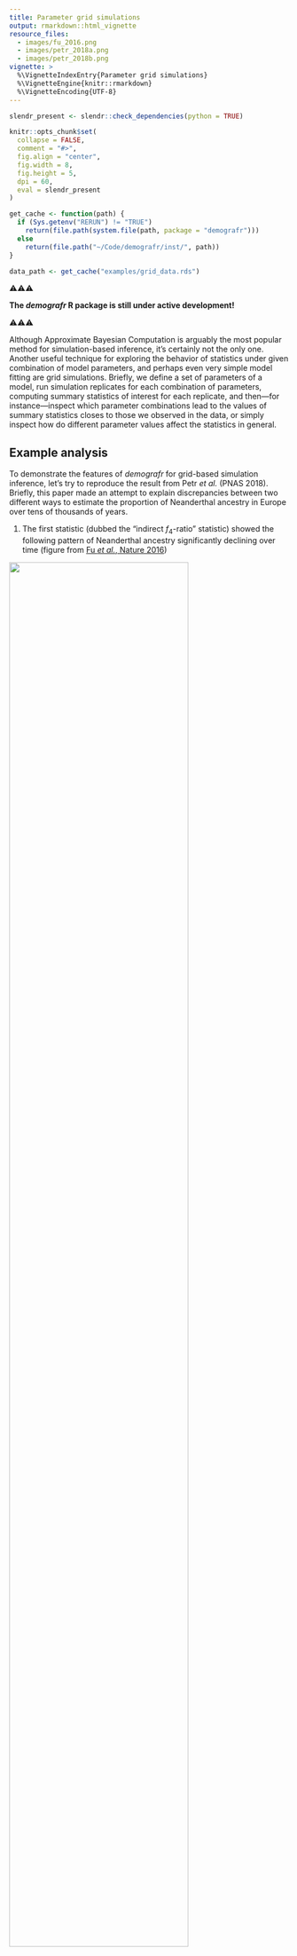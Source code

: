 ```yaml
---
title: Parameter grid simulations
output: rmarkdown::html_vignette
resource_files:
  - images/fu_2016.png
  - images/petr_2018a.png
  - images/petr_2018b.png
vignette: >
  %\VignetteIndexEntry{Parameter grid simulations}
  %\VignetteEngine{knitr::rmarkdown}
  %\VignetteEncoding{UTF-8}
---
```


```r
slendr_present <- slendr::check_dependencies(python = TRUE)

knitr::opts_chunk$set(
  collapse = FALSE,
  comment = "#>",
  fig.align = "center",
  fig.width = 8,
  fig.height = 5,
  dpi = 60,
  eval = slendr_present
)

get_cache <- function(path) {
  if (Sys.getenv("RERUN") != "TRUE")
    return(file.path(system.file(path, package = "demografr")))
  else
    return(file.path("~/Code/demografr/inst/", path))
}

data_path <- get_cache("examples/grid_data.rds")
```

⚠️⚠️⚠️

**The _demografr_ R package is still under active development!**

⚠️⚠️⚠️

Although Approximate Bayesian Computation is arguably the most popular method
for simulation-based inference, it's certainly not the only one. Another useful
technique for exploring the behavior of statistics under given combination of
model parameters, and perhaps even very simple model fitting are grid
simulations. Briefly, we define a set of parameters of a model, run simulation
replicates for each combination of parameters, computing summary statistics of
interest for each replicate, and then&mdash;for instance&mdash;inspect which
parameter combinations lead to the values of summary statistics closes to those
we observed in the data, or simply inspect how do different parameter values
affect the statistics in general.

## Example analysis

To demonstrate the features of _demografr_ for grid-based simulation inference,
let's try to reproduce the result from Petr _et al._ (PNAS 2018). Briefly,
this paper made an attempt to explain discrepancies between two different ways
to estimate the proportion of Neanderthal ancestry in Europe over tens of
thousands of years.

1. The first statistic (dubbed the "indirect $f_4$-ratio" statistic) showed the
following pattern of Neanderthal ancestry significantly declining over time
(figure from [Fu _et al._, Nature 2016](https://www.nature.com/articles/nature17993))

![](images/fu_2016.png){width="80%"}

2. An alternative statistic (called "direct $f_4$-ratio" statistic, shown
in the figure below in solid line in contrast to the "indirect $f_4$-statistic"
as dashed line) did not find any significant decline at all as shown in this
figure from Petr _et al._ (PNAS 2018).

![](images/petr_2018a.png){width="80%"}

**The question was, why are these two measures of Neanderthal ancestry leading
to different conclusions?** Could some violations of their assumptions (such as
an unaccounted-for gene-flow events between modern human populations) break
one of them?

The way the PNAS 2018 study approached the problem was to run many simulation
replicates across a large parameter grid. This required writing custom
coalescent simulations, orchestrating running them across the parameter grid,
collecting the genotypes the simulations produced, and computing population
genetic statistics (here direct and indirect $f_4$-ratios)&mdash;all in all,
a couple of hundred lines of Python, R, and bash.

This vignette shows how to use _demografr_ to perform these kind of workflows
in a much more straightforward and reproducible manner, entirely in R.

## Grid simulation with _demografr_

```r
library(demografr)
library(slendr)
init_env()

library(dplyr)
library(tidyr)
library(ggplot2)
library(cowplot)

# setup parallelization across all CPUs
library(future)
plan(multisession, workers = availableCores())
```

### 1. Define a _slendr_ model function capturing the demographic history

As in any standard ABC pipeline using _demografr_, we leverage the _slendr_ R
package to first define a demografic model, encoding it as a simple R function.
Again, as with standard ABC, **the arguments of this function correspond to
model parameters**. Note that those will come from the parameter grid, not via
sampling from priors as with ABC.

In our example, because the research question of interest involved various
gene-flow rates between populations in the model, we fix split times and $N_e$
values because they are not that interesting or important for this simple
inference workflow (we ignore the Eurasia to Africa "backflow" for the same
reason):

```r
model <- function(rate_ea, rate_aa) {
  # create populations
  chimp <- population("chimp", time = 7e6,   N = 10000)
  anc   <- population("anc",   time = 6e6,   N = 10000, parent = chimp)
  nea   <- population("nea",   time = 600e3, N = 2000,  parent = anc)
  afr1  <- population("afr1",  time = 600e3, N = 15000, parent = anc)
  afr2  <- population("afr2",  time = 150e3, N = 15000, parent = afr1)
  eur   <- population("eur",   time = 75e3,  N = 5000,  parent = afr2)

  # define gene-flow events
  gf <- list(
    # back flow from Eurasia into Africa -- one parameter of interest
    gene_flow(from = eur, to = afr1, start = 5e3, end = 0, rate = rate_ea),
    gene_flow(from = eur, to = afr2, start = 5e3, end = 0, rate = rate_ea),

    # gene flow within Africa -- another parameter of interest
    gene_flow(from = afr1, to = afr2, start = 50e3, end = 0, rate = rate_aa),
    gene_flow(from = afr2, to = afr1, start = 50e3, end = 0, rate = rate_aa),

    # Neanderthal introgression (fixed to 3%)
    gene_flow(from = nea, to = eur, start = 60e3, end = 50e3, rate = 0.03)
  )

  # generate a slendr model
  model <- compile_model(
    populations = list(chimp, anc, nea, afr1, afr2, eur), gene_flow = gf,
    generation_time = 30, serialize = FALSE
  )

  # specify sampling events
  samples <- rbind(
    # Altai (70 kya) and Vindija (40 kya) Neanderthals
    schedule_sampling(model, times = c(70e3, 40e3), list(nea, 1)),
    # Europeans from 40 kya to the present
    schedule_sampling(model, times = seq(40000, 0, -2000), list(eur, 1)),
    # two African populations
    schedule_sampling(model, times = 0, list(afr1, 1), list(afr2, 1)),
    # Chimpanzee outgroup
    schedule_sampling(model, times = 0, list(chimp, 1))
  )

  return(list(model, samples))
}
```

Let's check the model function by visualizing it (we set the gene-flow rates
to arbitrary values, because this is purely a visualization test):

```r
test_model <- model(rate_ea = 0.42, rate_aa = 0.42)[[1]]

plot_grid(
  plot_model(test_model, gene_flow = FALSE),
  plot_model(test_model, log = TRUE, gene_flow = TRUE)
)
```

The model looks OK, so in the next step we define summary statistics
statistics we are interested in (again, just as we would for an ABC pipeline).

### 2. Define summary statistics

Recall that we want to explore the impact of modern-human gene flow on
Neanderthal ancestry as inferred using two ways of computing it: "indirect"
and "direct" $f_4$-ratio statistics.

Because our model samples `r length(seq(40000, 0, -2000))` European individuals
across the last 40 thousand years, we will compute the $f_4$-ratio statistics
on all of these individuals in sequence.

_demografr_ uses the R package _slendr_ not just for encoding demographic
models and popgen simulations, but also for tree-sequences computation via its
interface to the powerful library
[_tskit_](https://tskit.dev/tskit/docs/stable/introduction.html).
One advantage of _slendr_ is that it allows referring to simulated samples via
their "symbolic names". This means that, for instance, the first individual
sampled from a population "eur" is named "eur_1", the second is named as
"eur_2", etc. Therefore, we can capture the names of every European individual
in a vector `X` by running:

```r
X <- paste0("eur_", 1:21)
X
```

and use this vector in any tree-sequence function of _slendr_/_tskit_.
Specifically, we can define the "indirect" and "direct" $f_4$-ratio statistics
in this way (using the equations defined in the figure above):

```r
# compute the "indirect" f4-ratio statistic via slendr/tskit function ts_f4ratio,
# returning its data frame output as it is
indirect <- function(ts) {
  X <- paste0("eur_", 1:21)
  ts_f4ratio(ts, X = X, A = "afr1_1", B = "afr2_1", C = "nea_2", O = "chimp_1")
}

# compute the "direct" f4-ratio statistic via slendr/tskit function ts_f4ratio,
# returning its data frame output as it is
direct <- function(ts) {
  X <- paste0("eur_", 1:21)
  ts_f4ratio(ts, X = X, A = "nea_2", B = "nea_1", C = "afr1_1", O = "chimp_1")
}
```

Exactly as it's the case for ABC, for the purposes of grid-based simulations we
have to define functions which will be used to compute summary statistics whose
behavior across a parameter grid we want to investigate:

```r
# bind both functions in a named list
functions <- list(direct = direct, indirect = indirect)
```

This looks quite neat and tidy, but how can we make sure that our tree-sequence
summary functions really work? We need a simulated tree-sequence object first!
_demografr_ provides an easy way to get an arbitrary tree sequence from a model
function via its helper function `simulate_model`. The simples way to use it
is like this:

```r
# we don't care about the parameter values, as we only want to get a tree sequence
# (also, note we did not specify sequence length, recombination rate, etc.)
ts <- simulate_model(
  model, parameters = list(rate_ea = 0.1, rate_aa = 0.15),
  sequence_length = 1e6, recombination_rate = 1e-8, mutation_rate = 1e-8
)
```

With the tiny tree sequence for testing, we can now check if our tree-sequence
functions work as they're supposed to:

```r
functions$direct(ts)

functions$indirect(ts)
```

Excellent, we get the output tables from `ts_f4ratio` functions as we're
supposed to (and get one estimate for each of the
`r length(seq(40000, 0, -2000))`):

```r
functions$direct(ts) %>% nrow

functions$indirect(ts) %>% nrow
```

### 3. Define a parameter grid

Finally (and yet again, analogously to an equivalent ABC pipeline) we define
parameters to simulate over. Specifically, for a grid simulation, we define a
data frame with one column for each parameter of the _slendr_ model function
(the names of parameter columns must match the model function arguments!).
For this purpose, the function `crossing` from the _tidyr_ R package is
particularly helpful, so let's use it here:

```r
library(tidyr)

grid <- crossing(
  rate_aa = seq(0, 0.25, 0.025),
  rate_ea = seq(0, 0.25, 0.025)
)

head(grid)
```

In this way, we defined `r nrow(grid)` parameter combinations and can finally
proceed to the simulation inference.

### 4. Perform grid-based simulations, compute summary statistics for each

In a final analogy to the ABC inference with _demografr_, we have a function
`simulate_grid()` which works a little similarly to `simulate_abc()` introduced
[in the first vignette](https://bodkan.net/demografr/articles/vignette-01-basics.html).
In fact, the function has a nearly identical interface&mdash;we plug in the
model function, our parameter grid, the list of summary tree-sequence
functions, the number of simulation replicates to perform for each parameter
combination (and a few other obvious parameters shown here).

First, we will set up an automated parallelization scheme using the [_future_](https://cran.r-project.org/package=future) R package:

```r
library(future)

# parallelize simulations across all CPUs of the machine
plan(multisession, workers = availableCores())
```

(See much more detail on parallelization of _demografr_ inference pipelines in
[this vignette](vignette-04-parallelization.html)).

```r
tstart <- Sys.time()
```

```r
results <- simulate_grid(
  model, grid, functions, replicates = 50,
  sequence_length = 25e6, mutation_rate = 1e-8, recombination_rate = 1e-8
)
```

```r
tend <- Sys.time()
tdelta <- as.numeric(difftime(tend, tstart, units = "secs"))
ncores <- future::availableCores()
```

```r
saveRDS(tdelta, get_cache("examples/grid_tdelta.rds"))
saveRDS(ncores, get_cache("examples/grid_ncores.rds"))
```

```r
tdelta <- readRDS(get_cache("examples/grid_tdelta.rds"))
ncores <- readRDS(get_cache("examples/grid_ncores.rds"))
```

```r
hours <- floor(tdelta / 3600)
minutes <- floor((tdelta - hours * 3600) / 60)
seconds <- round(tdelta - hours * 3600 - minutes * 60)
```

**The total runtime for the grid simulations was
`r paste(hours, "hours", minutes, "minutes", seconds, "seconds")`
parallelized across `r ncores` CPUs.**

```r
saveRDS(results, data_path)
```

```r
results <- readRDS(data_path)
```

### 5. Examine results

The function `simulate_grid()` returns all results in a data frame object in
the following format:

```r
print(results, n = 10)
```

The first column indicates a replicate number, the following few columns are
the values of the parameter grid. Most important are the last columns, though,
each named after a single summary statistics (i.e., their symbolic names are
taken from the named-list of summary functions above). For conciseness,
the values of these summary
statistics are stored as so-called
["list columns"](https://dcl-prog.stanford.edu/list-columns.html)&mdash;
for each
replicate and each parameter combination, these columns store the summary
statistics as "nested" data frames. For instance, here are the results for
the "direct" $f_4-ratio$ statistic across the first three simulation runs.
You can see that the list-column `"direct"` contains a list of data frames,
one data frame for each simulation replicate:

```r
results$direct[1:3]
```

List columns are very efficient and concise for storing complex data like this,
but in order to be able to analyze data stored in them, we need a function 
[`unnest()`](https://tidyr.tidyverse.org/reference/unnest.html) from
_tidyverse_, which "unpacks" a list-column with stored data frames into a
wider data frame which stores the actual values of a given statistic as normal
numerical column. In this example:

**Direct f4-ratio:**

```r
results %>% unnest(direct)
```

**Indirect f4-ratio:**

```r
results %>% unnest(indirect)
```

Because we are interested in the behavior of trajectories of indirect and
direct estimates of Neanderthal ancestry over time assuming different values
of some demographic parameters, we will first create a small data frame
indicating the times of sampling of each simulated European
individual. We will use this small data frame for join operations for the
purpose of plotting below:

```r
samples <- tibble(
  X = paste0("eur_", 1:21),
  time = seq(40000, 0, -2000)
)
```

### Within-African gene flow vs inference of Neanderthal ancestry

Let's look at the values of indirect and direct $f_4$-ratio statistics assuming
different values of gene flow between the two African subpopulations:

#### Indirect $f_4$-ratio

```r
results %>%
  unnest(indirect) %>%
  filter(rate_ea == 0) %>%          # ignore models with Eurasian -> African gene flow
  inner_join(samples, by = "X") %>% # join the samples table to add time information
  ggplot(aes(time, 1 - alpha, color = rate_aa, group = rate_aa)) +
    geom_line(stat = "smooth", se = FALSE) +
    geom_hline(yintercept = 0.03, color = "red", linetype = "dashed") +
    geom_hline(yintercept = 0, color = "black", linetype = "dotted") +
    labs(x = "years before present", y = "Neanderthal ancestry proportion") +
    xlim(40000, 0) +
    coord_cartesian(y = c(0, 0.1)) +
    ggtitle("The effect of within-Africa gene flow (afr1 <-> afr2) on 'indirect f4-ratio'",
            "Red line indicates the true Neanderthal ancestry proportion")
```

#### Direct $f_4$-ratio

```r
results %>%
  unnest(direct) %>%
  filter(rate_ea == 0) %>%
  inner_join(samples, by = "X") %>%
  ggplot(aes(time, alpha, color = rate_aa, group = rate_aa)) +
    geom_line(stat = "smooth", se = FALSE) +
    geom_hline(yintercept = 0.03, color = "red", linetype = "dashed") +
    geom_hline(yintercept = 0, color = "black", linetype = "dotted") +
    labs(x = "years before present", y = "Neanderthal ancestry proportion") +
    xlim(40000, 0) +
    coord_cartesian(y = c(0, 0.1)) +
    ggtitle("The effect of within-Africa gene flow (afr1 <-> afr2) on 'direct f4-ratio'",
            "Dashed line indicates the true Neanderthal ancestry proportion")
```

**We can see that increasing rates of gene flow _within Africa_ shifts apparent
Neanderthal ancestry proportions inferred using "indirect" $f_4$-ratio
increasingly upwards** (compare the estimated trajectories to the true
proportion shown as dashed line). However, the "direct" $f_4$-ratio remains
stable, and relatively closer to the true admixture proportion indicated by the
dashed line.

### Eurasia -> Africa gene flow vs inference of Neanderthal ancestry

Now let's investigate the behavior of both statistic in models in which there's
some proportion of backflow from Eurasia back into Africa:

```r
results %>%
  unnest(indirect) %>%
  filter(rate_aa == 0.2) %>%
  inner_join(samples, by = "X") %>%
  ggplot(aes(time, 1 - alpha, color = rate_ea, group = rate_ea)) +
    geom_line(stat = "smooth", se = FALSE) +
    geom_hline(yintercept = 0.03, color = "red", linetype = "dashed") +
    geom_hline(yintercept = 0, color = "black", linetype = "dotted") +
    labs(x = "years before present", y = "Neanderthal ancestry proportion") +
    xlim(40000, 0) +
    coord_cartesian(y = c(0, 0.1)) +
    ggtitle("The effect of Eurasia -> Africa gene flow on 'indirect f4-ratio'",
            "Dashed line indicates the true Neanderthal ancestry proportion")
```


```r
results %>%
  unnest(direct) %>%
  filter(rate_aa == 0.2) %>%
  inner_join(samples, by = "X") %>%
  ggplot(aes(time, alpha, color = rate_ea, group = rate_ea)) +
    geom_line(stat = "smooth", se = FALSE) +
    geom_hline(yintercept = 0.03, color = "red", linetype = "dashed") +
    geom_hline(yintercept = 0, color = "black", linetype = "dotted") +
    labs(x = "years before present", y = "Neanderthal ancestry proportion") +
    xlim(40000, 0) +
    coord_cartesian(y = c(0, 0.1)) +
    ggtitle("The effect of Eurasia -> Africa gene flow on 'direct f4-ratio'",
            "Dashed line indicates the true Neanderthal ancestry proportion")
```

**We can see that gene flow from Eurasia back into Africa creates an artificial
decline of Neanderthal ancestry if measured via "indirect" $f_4$-ratio
statistic! However, the "direct" $f_4$-ratio remains stable and, again,
relatively close to the true admixture proportion.**

## Comparison with the result by Petr _et al._ (PNAS 2018)

As we can see, the very simple simulation-based investigation described in this
vignette (in total just a couple of dozen lines of easy-to-read R code) can
qualitatively replicate the much original result from the ppaerpaper (which
required a couple of hundreds of lines of Python / shell / R scripts):

![](images/petr_2018b.png){width="80%"}
